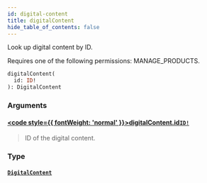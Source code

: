 ```yaml
---
id: digital-content
title: digitalContent
hide_table_of_contents: false
---
```








Look up digital content by ID.

Requires one of the following permissions: MANAGE_PRODUCTS.

```graphql
digitalContent(
  id: ID!
): DigitalContent
```


### Arguments

#### [<code style={{ fontWeight: 'normal' }}>digitalContent.<b>id</b></code>](#)<Bullet />[`ID!`](../../../developer/api-reference/scalars/id) <Badge class="secondary" text="non-null"/> <Badge class="secondary" text="scalar"/>
> ID of the digital content.
> 

### Type

#### [`DigitalContent`](../../../developer/api-reference/objects/digital-content) <Badge class="secondary" text="object"/>
> 
> 






